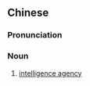 {{also|情报局}}
==Chinese==
{{zh-forms|s=情报局|type=21}}

===Pronunciation===
{{zh-pron
|m=qíngbàojú
|c=cing4 bou3 guk6-2
|mn=chêng-pò-kio̍k
|cat=n
}}

===Noun===
{{zh-noun}}

# [[intelligence agency]]